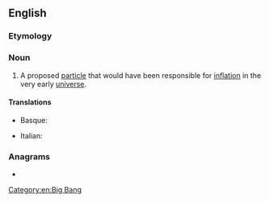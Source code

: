 ==English==

===Etymology===
{{suffix|en|inflate|on}}

===Noun===
{{wikipedia}}
{{en-noun}}

# {{lb|en|physics}} A proposed [[particle]] that would have been responsible for [[inflation]] in the very early [[universe]].

====Translations====
{{trans-top|proposed particle}}
* Basque: {{t+|eu|inflatoi}}
{{trans-mid}}
* Italian: {{t|it|inflatone|m}}
{{trans-bottom}}

===Anagrams===
* {{anagrams|en|a=afilnnot|Fanilton|fontinal}}

[[Category:en:Big Bang]]